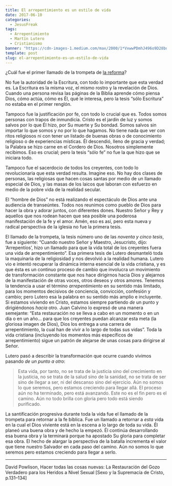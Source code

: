 ```yaml
---
title: El arrepentimiento es un estilo de vida
date: 2017-06-10
categories:
  - JesusFreak
tags:
  - Arrepentimiento
  - Martín Lutero
  - Cristianismo
banner: "https://cdn-images-1.medium.com/max/2000/1*VxwwPDmhJ496o9D28bu4lw.jpeg"
template: post
slug: el-arrepentimiento-es-un-estilo-de-vida
---
```


¿Cuál fue el primer llamado de la trompeta de [la reforma](http://protestantedigital.com/internacional/25175/La_Reforma_que_trastoco_Iglesia_y_mundo_hace_496_antildeos)?

No fue la autoridad de la Escritura, con todo lo importante que esta verdad es. La Escritura es la misma voz, el mismo rostro y la revelación de Dios. Cuando una persona revisa las páginas de la Biblia aprende cómo piensa Dios, cómo actúa, cómo es Él, qué le interesa, pero la tesis “sólo Escritura” no estaba en el primer renglón.

Tampoco fue la justificación por fe, con todo lo crucial que es. Todos somos personas con trapos de inmundicia. Cristo es el jardín de luz y somos salvos por lo que Él hizo, por Su muerte y Su bondad. Somos salvos sin importar lo que somos y no por lo que hagamos. No tiene nada que ver con ritos religiosos ni con tener un listado de buenas obras o de conocimiento religioso o de experiencias místicas. Él descendió, lleno de gracia y verdad; la Palabra se hizo carne en el Cordero de Dios. Nosotros simplemente recibimos. Eso es crucial; pero la tesis “sólo fe” no fue la que hizo que se iniciara todo.

Tampoco fue el sacerdocio de todos los creyentes, con todo lo revolucionaria que esta verdad resulta. Imagine eso. No hay dos clases de personas, las religiosas que hacen cosas santas por medio de un llamado especial de Dios, y las masas de los laicos que laboran con esfuerzo en medio de la pobre vida de la realidad secular.

El “hombre de Dios” no está realizando el espectáculo de Dios ante una audiencia de transeúntes. Todos nos reunimos como pueblo de Dios para hacer la obra y adorar juntos, con diferentes dones. Nuestro Señor y Rey y aquellos que nos rodean hacen que sea posible una poderosa manifestación de la fe y el amor. Amén, eso es así, pero esta nueva y radical perspectiva de la iglesia no fue la primera tesis.

El llamado de la trompeta, la tesis número uno de las *noventa y cinco tesis*, fue a siguiente: “Cuando nuestro Señor y Maestro, Jesucristo, dijo: ‘Arrepentíos’, hizo un llamado para que la vida total de los creyentes fuera una vida de arrepentimiento”. Esa primera tesis de Lutero desmanteló toda la maquinaria de la religiosidad y nos devolvió a la realidad humana. Lutero vio e intentó recuperar la dinámica interna esencial de la vida cristiana, y es que ésta es un continuo proceso de cambio que involucra un movimiento de transformación constante que nos hace dirigirnos hacia Dios y alejarnos de la manifestación de otras voces, otros deseos y otros amores. Tenemos la tendencia a usar el término *arrepentimiento* en su sentido más limitado, para los momentos decisivos de conciencia, convicción, confesión y cambio; pero Lutero esa la palabra en su sentido más amplio e incluyente. Si estamos viviendo en Cristo, estamos siempre partiendo *de* un punto y dirigiéndonos *hacia* otro. Juan Calvino lo expresó de una manera semejante: “Esta restauración no se lleva a cabo en un momento o en un día o en un año… para que los creyentes puedan alcanzar esta meta (la gloriosa imagen de Dios), Dios los entrega a una carrera de arrepentimiento, la cual han de vivir a lo largo de todas sus vidas”. Toda la vida cristiana (incluyendo los momentos más específicos de arrepentimiento) sigue un patrón de alejarse de unas cosas para dirigirse al Señor.

Lutero pasó a describir la transformación que ocurre cuando vivimos pasando *de un punto a otro*:

> Esta vida, por tanto, 
no se trata de la justicia sino del crecimiento en la justicia, 
no se trata de la salud sino de la sanidad, 
no se trata de ser sino de llegar a ser, 
ni del descanso sino del ejercicio. 
Aún no somos lo que seremos, pero estamos creciendo para llegar allá. 
El proceso aún no ha terminado, pero está avanzando. 
Este no es el fin pero es el camino. 
Aún no todo brilla con gloria pero todo está siendo purificado. 

La santificación progresiva durante toda la vida fue el llamado de la trompeta para retornar a la fe bíblica. Fue un llamado a retornar a *esta* vida en la cual el Dios viviente está en la escena a lo largo de toda su vida. Él planeó una buena obra y de hecho la empezó. Él continúa desarrollando esa buena obra y la terminará porque ha apostado Su gloria para completar esa obra. El hecho de alargar la perspectiva de la batalla incrementa el valor que tiene nuestro Salvador en cada paso del camino. Aún no somos lo que seremos pero estamos creciendo para llegar a serlo.

* * *

David Powlison, Hacer todas las cosas nuevas: La Restauración del Gozo Verdadero para los Heridos a Nivel Sexual [Sexo y la Supremacía de Cristo, p.131–134]
